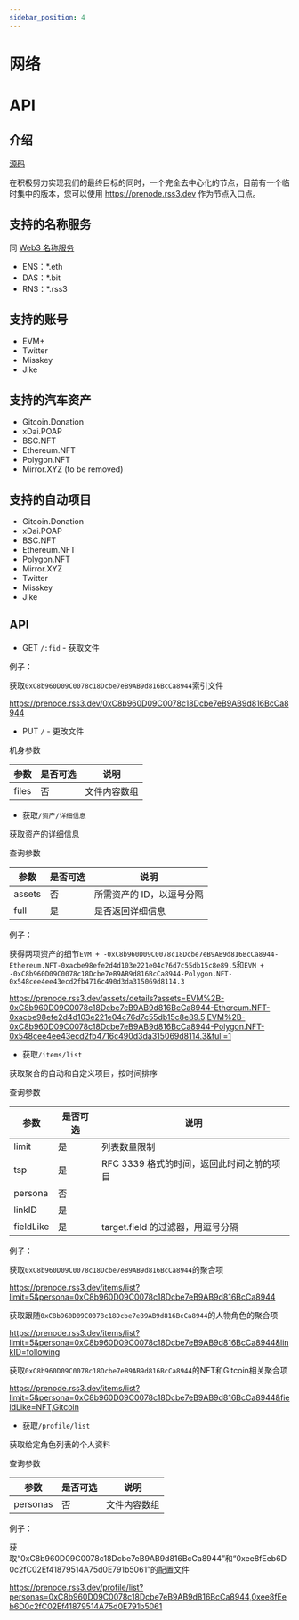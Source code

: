 ```yaml
---
sidebar_position: 4
---
```


# 网络

# API

## 介绍

[源码](https://github.com/NaturalSelectionLabs/RSS3-Pre-Node)

在积极努力实现我们的最终目标的同时，一个完全去中心化的节点，目前有一个临时集中的版本，您可以使用 <https://prenode.rss3.dev> 作为节点入口点。

## 支持的名称服务

同 [Web3 名称服务](https://github.com/NaturalSelectionLabs/Web3-Name-Service)

- ENS：*.eth
- DAS：*.bit
- RNS：*.rss3

## 支持的账号

- EVM+
- Twitter
- Misskey
- Jike

## 支持的汽车资产

- Gitcoin.Donation
- xDai.POAP
- BSC.NFT
- Ethereum.NFT
- Polygon.NFT
- Mirror.XYZ (to be removed)

## 支持的自动项目

- Gitcoin.Donation
- xDai.POAP
- BSC.NFT
- Ethereum.NFT
- Polygon.NFT
- Mirror.XYZ
- Twitter
- Misskey
- Jike

## API

- GET `/:fid` - 获取文件

例子：

获取`0xC8b960D09C0078c18Dcbe7eB9AB9d816BcCa8944`索引文件

<https://prenode.rss3.dev/0xC8b960D09C0078c18Dcbe7eB9AB9d816BcCa8944>

- PUT `/` - 更改文件

机身参数

|参数 |是否可选 |说明 |
| -------- | -------- | ------------------------------------ |
|files |否 |文件内容数组 |

- 获取`/资产/详细信息`

获取资产的详细信息

查询参数

|参数 |是否可选 |说明 |
| -------- | -------- | ------------------------------------ |
|assets |否 |所需资产的 ID，以逗号分隔 |
|full|是 |是否返回详细信息 |

例子：

获得两项资产的细节`EVM + -0xC8b960D09C0078c18Dcbe7eB9AB9d816BcCa8944-Ethereum.NFT-0xacbe98efe2d4d103e221e04c76d7c55db15c8e89.5`和`EVM + -0xC8b960D09C0078c18Dcbe7eB9AB9d816BcCa8944-Polygon.NFT-0x548cee4ee43ecd2fb4716c490d3da315069d8114.3`

<https://prenode.rss3.dev/assets/details?assets=EVM%2B-0xC8b960D09C0078c18Dcbe7eB9AB9d816BcCa8944-Ethereum.NFT-0xacbe98efe2d4d103e221e04c76d7c55db15c8e89.5,EVM%2B-0xC8b960D09C0078c18Dcbe7eB9AB9d816BcCa8944-Polygon.NFT-0x548cee4ee43ecd2fb4716c490d3da315069d8114.3&full=1>

- 获取`/items/list`

获取聚合的自动和自定义项目，按时间排序

查询参数

|参数 |是否可选 |说明 |
| -------- | -------- | ------------------------------------ |
|limit |是 |列表数量限制 |
|tsp |是 | RFC 3339 格式的时间，返回此时间之前的项目 |
|persona |否 | |
|linkID |是 | |
|fieldLike |是 | target.field 的过滤器，用逗号分隔 |

例子：

获取`0xC8b960D09C0078c18Dcbe7eB9AB9d816BcCa8944`的聚合项

<https://prenode.rss3.dev/items/list?limit=5&persona=0xC8b960D09C0078c18Dcbe7eB9AB9d816BcCa8944>

获取跟随`0xC8b960D09C0078c18Dcbe7eB9AB9d816BcCa8944`的人物角色的聚合项

<https://prenode.rss3.dev/items/list?limit=5&persona=0xC8b960D09C0078c18Dcbe7eB9AB9d816BcCa8944&linkID=following>

获取`0xC8b960D09C0078c18Dcbe7eB9AB9d816BcCa8944`的NFT和Gitcoin相关聚合项

<https://prenode.rss3.dev/items/list?limit=5&persona=0xC8b960D09C0078c18Dcbe7eB9AB9d816BcCa8944&fieldLike=NFT,Gitcoin>

- 获取`/profile/list`

获取给定角色列表的个人资料

查询参数

|参数 |是否可选 |说明 |
| -------- | -------- | ------------------------------------ |
|personas |否 |文件内容数组 |

例子：

获取“0xC8b960D09C0078c18Dcbe7eB9AB9d816BcCa8944”和“0xee8fEeb6D0c2fC02Ef41879514A75d0E791b5061”的配置文件

<https://prenode.rss3.dev/profile/list?personas=0xC8b960D09C0078c18Dcbe7eB9AB9d816BcCa8944,0xee8fEeb6D0c2fC02Ef41879514A75d0E791b5061>